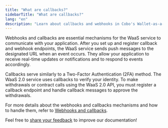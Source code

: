 ```yaml
---
title: "What are callbacks?"
sidebarTitle: "What are callbacks?"
lang: "en"
description: "Learn about callbacks and webhooks in Cobo's Wallet-as-a-Service (WaaS) solution, including their role in real-time updates and authentication."
---
```


Webhooks and callbacks are essential mechanisms for the WaaS service to communicate with your application. After you set up and register callback and webhook endpoints, the WaaS service sends push messages to the designated URL when an event occurs. They allow your application to receive real-time updates or notifications and to respond to events accordingly.

Callbacks serve similarly to a Two-Factor Authentication (2FA) method. The WaaS 2.0 service uses callbacks to verify your identity. To make withdrawals or contract calls using the WaaS 2.0 API, you must register a callback endpoint and handle callback messages to approve the withdrawals.

For more details about the webhooks and callbacks mechanisms and how to handle them, refer to [Webhooks and callbacks](https://www.cobo.com/developers/v2/guides/webhooks-callbacks/introduction).

<Tip>Feel free to [share your feedback](https://forms.zohopublic.com/cobo/form/DocumentFeedbackForm/formperma/QvLOhxJv1_JMsJ-1dleZ8Itb_7rzN-LtgvsDdxosoVI?referrername=manuals) to improve our documentation!</Tip>
